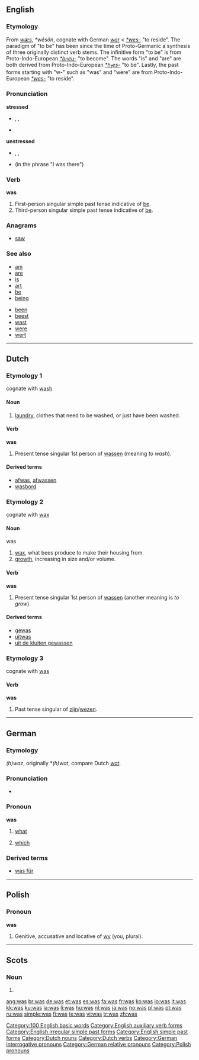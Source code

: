 {{see|wąs}}
{{wikipedia|Was (disambiguation)}}
==English==

{{rank|in|I|that|8|was|he|his|with}}

===Etymology===
From {{OE.}} ''[[wæs]]'', {{Ger.}} ''*wêsôn'', cognate with German ''[[war]]'' < {{PIE.}} ''[[Wiktionary Appendix:Proto-Indo-European roots|*wes-]]'' "to reside". The paradigm of "to be" has been since the time of Proto-Germanic a synthesis of three originally distinct verb stems. The infinitive form "to be" is from Proto-Indo-European ''[[Wiktionary Appendix:Proto-Indo-European roots|*b<font size=-2>H</font>eu-]]'' "to become". The words "is" and "are" are both derived from Proto-Indo-European ''[[Wiktionary Appendix:Proto-Indo-European roots|*h<sub>1</sub>es-]]'' "to be". Lastly, the past forms starting with "w-" such as "was" and "were" are from Proto-Indo-European ''[[Wiktionary Appendix:Proto-Indo-European roots|*wes-]]'' "to reside".

===Pronunciation===
'''stressed'''
* {{enPR|wŏz, wŭz}}, {{IPA|/wɒz/, /wʌz/}}, {{SAMPA|/wQz/, /wVz/}}
* {{audio|en-us-was-stressed.ogg|Audio (US)}}
*: {{rhymes|ɒz}}

'''unstressed'''
* {{enPR|wəz}}, {{IPA|/wəz/}}, {{SAMPA|/w@z/}}
* {{audio|en-us-was-unstressed.ogg|Audio (US)}} (in the phrase "I was there")

===Verb===
'''was'''

# First-person singular simple past tense indicative of [[be]].
# Third-person singular simple past tense indicative of [[be]].

===Anagrams===
* [[saw]]

===See also===
{{top2}}
* [[am]]
* [[are]]
* [[is]]
* [[art]]
* [[be]]
* [[being]]
{{mid2}}
* [[been]]
* [[beest]]
* [[wast]]
* [[were]]
* [[wert]]
{{bottom}}

[[Category:100 English basic words]]
[[Category:English auxiliary verb forms]]
[[Category:English irregular simple past forms]]
[[Category:English simple past forms]]

----

==Dutch==

===Etymology 1===
cognate with [[wash]]

====Noun====
{{nl-noun|wassen|wasje}} {{m}}

# [[laundry]], clothes that need to be washed, or just have been washed.

====Verb====
'''was'''

# Present tense singular 1st person of [[wassen]] (meaning ''to wash'').

====Derived terms====
* [[afwas]], [[afwassen]]
* [[wasbord]]

===Etymology 2===
cognate with [[wax]]

====Noun====
was {{m}}

# [[wax]], what bees produce to make their housing from.
# [[growth]], increasing in size and/or volume.

====Verb====
'''was'''

# Present tense singular 1st person of [[wassen]] (another meaning is ''to grow'').

====Derived terms====
* [[gewas]] {{n}}
* [[uitwas]]
* [[uit de kluiten gewassen]]

===Etymology 3===
cognate with [[#English|was]]

====Verb====
'''was'''
# Past tense singular of [[zijn]]/[[wezen]].

[[Category:Dutch nouns]]
[[Category:Dutch verbs]]

----

==German==

===Etymology===
{{OHG.|de}} ''(h)waz'', originally *''(h)wat'', compare Dutch ''[[wat]]''.

===Pronunciation===
*{{audio|DE-was.ogg|audio}}

===Pronoun===
'''was'''

# {{interrogative|lang=de}} [[what]]
# {{relative|lang=de}} [[which]]

===Derived terms===
* [[was für]]

[[Category:German interrogative pronouns]]
[[Category:German relative pronouns]]

----

==Polish==

===Pronoun===
'''was'''

# Genitive, accusative and locative of [[wy]] (you, plural).

[[Category:Polish pronouns]]

----

==Scots==

===Noun===
{{sco-pl}}

# {{plural of|[[wa]]|lang=Scots}}

[[ang:was]]
[[br:was]]
[[de:was]]
[[et:was]]
[[es:was]]
[[fa:was]]
[[fr:was]]
[[ko:was]]
[[io:was]]
[[it:was]]
[[kk:was]]
[[ku:was]]
[[la:was]]
[[li:was]]
[[hu:was]]
[[nl:was]]
[[ja:was]]
[[no:was]]
[[pl:was]]
[[pt:was]]
[[ru:was]]
[[simple:was]]
[[fi:was]]
[[te:was]]
[[vi:was]]
[[tr:was]]
[[zh:was]]